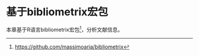 # 基于bibliometrix宏包 {#tidybib}


本章基于R语言bibliometrix宏包^[<https://github.com/massimoaria/bibliometrix>]，分析文献信息。



